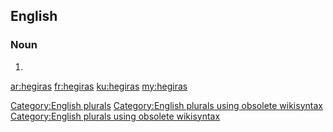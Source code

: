 ==English==

===Noun===
{{head|en}}

# {{plural of|hegira}}

[[Category:English plurals]][[Category:English plurals using obsolete wikisyntax]][[Category:English plurals using obsolete wikisyntax]]

[[ar:hegiras]]
[[fr:hegiras]]
[[ku:hegiras]]
[[my:hegiras]]